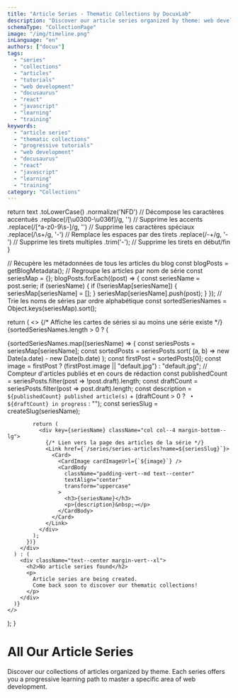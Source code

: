 ```yaml
---
title: "Article Series - Thematic Collections by DocuxLab"
description: "Discover our article series organized by theme: web development, Docusaurus, React, SEO and more. In-depth collections to help you progress step by step."
schemaType: "CollectionPage"
image: "/img/timeline.png"
inLanguage: "en"
authors: ["docux"]
tags:
  - "series"
  - "collections"
  - "articles"
  - "tutorials"
  - "web development"
  - "docusaurus"
  - "react"
  - "javascript"
  - "learning"
  - "training"
keywords: 
  - "article series"
  - "thematic collections"
  - "progressive tutorials"
  - "web development"
  - "docusaurus"
  - "react"
  - "javascript"
  - "learning"
  - "training"
category: "Collections"
---
```



  return text
    .toLowerCase()
    .normalize('NFD') // Décompose les caractères accentués
    .replace(/[\u0300-\u036f]/g, '') // Supprime les accents
    .replace(/[^a-z0-9\s-]/g, '') // Supprime les caractères spéciaux
    .replace(/\s+/g, '-') // Remplace les espaces par des tirets
    .replace(/-+/g, '-') // Supprime les tirets multiples
    .trim('-'); // Supprime les tirets en début/fin
}

  // Récupère les métadonnées de tous les articles du blog
  const blogPosts = getBlogMetadata();
  // Regroupe les articles par nom de série
  const seriesMap = {};
  blogPosts.forEach((post) => {
    const seriesName = post.serie;
    if (seriesName) {
      if (!seriesMap[seriesName]) {
        seriesMap[seriesName] = [];
      }
      seriesMap[seriesName].push(post);
    }
  });
  // Trie les noms de séries par ordre alphabétique
  const sortedSeriesNames = Object.keys(seriesMap).sort();

  return (
    <>
      {/* Affiche les cartes de séries si au moins une série existe */}
      {sortedSeriesNames.length > 0 ? (
        <div className="row">
          {sortedSeriesNames.map((seriesName) => {
            const seriesPosts = seriesMap[seriesName];
            const sortedPosts = seriesPosts.sort(
              (a, b) => new Date(a.date) - new Date(b.date)
            );
            const firstPost = sortedPosts[0];
            const image = firstPost ? (firstPost.image || "default.jpg") : "default.jpg";
            // Compteur d'articles publiés et en cours de rédaction
            const publishedCount = seriesPosts.filter(post => !post.draft).length;
            const draftCount = seriesPosts.filter(post => post.draft).length;
            const description = `${publishedCount} published article(s)` + (draftCount > 0 ? ` • ${draftCount} in progress` : "");
            const seriesSlug = createSlug(seriesName);

            return (
              <div key={seriesName} className="col col--4 margin-bottom--lg">
                {/* Lien vers la page des articles de la série */}
                <Link href={`/series/series-articles?name=${seriesSlug}`}>
                  <Card>
                    <CardImage cardImageUrl={`${image}`} />
                    <CardBody
                      className="padding-vert--md text--center"
                      textAlign="center"
                      transform="uppercase"
                    >
                      <h3>{seriesName}</h3>
                      <p>{description}&nbsp;→</p>
                    </CardBody>
                  </Card>
                </Link>
              </div>
            );
          })}
        </div>
      ) : (
        <div className="text--center margin-vert--xl">
          <h2>No article series found</h2>
          <p>
            Article series are being created.
            Come back soon to discover our thematic collections!
          </p>
        </div>
      )}
    </>
  );
}

# All Our Article Series

Discover our collections of articles organized by theme.
Each series offers you a progressive learning path to master a specific area of web development.

<div className="container margin-top--lg margin-bottom--lg">
  <SeriesCards />
</div>
